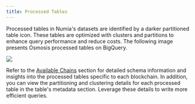 ```yaml
---
title: Processed Tables
---
```


Processed tables in Numia's datasets are identified by a darker partitioned table icon. These tables are optimized with clusters and partitions to enhance query performance and reduce costs. The following image presents Osmosis processed tables on BigQuery. 

<Image 
  src="media/sql/processed-tables.png" 
  size="100%"
/>

Refer to the [Available Chains](docs/sql/querying-data/chains/available-chains) section for detailed schema information and insights into the processed tables specific to each blockchain. In addition, you can view the partitioning and clustering details for each processed table in the table's metadata section. Leverage these details to write more efficient queries.
